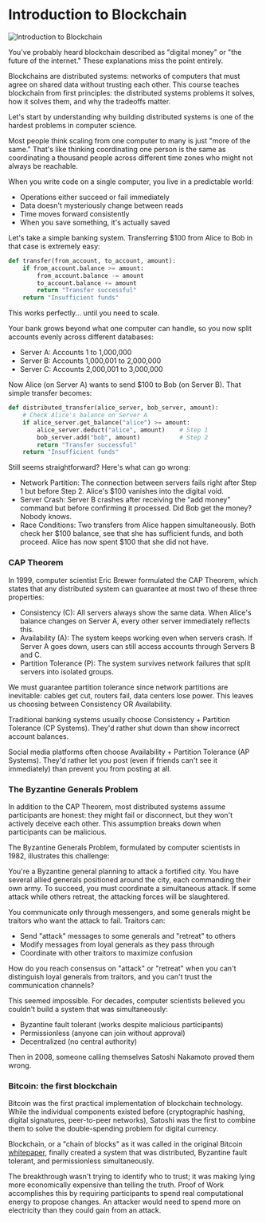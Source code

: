 
# Introduction to Blockchain

![Introduction to Blockchain](/graphics/course-banners/introduction-to-blockchain-and-solana.png)

You've probably heard blockchain described as "digital money" or "the future of the internet." These explanations miss the point entirely.

Blockchains are distributed systems: networks of computers that must agree on shared data without trusting each other. This course teaches blockchain from first principles: the distributed systems problems it solves, how it solves them, and why the tradeoffs matter.

Let's start by understanding why building distributed systems is one of the hardest problems in computer science.

<ArticleSection name="Distributed Systems" id="distributed-systems" level="h2" />

Most people think scaling from one computer to many is just "more of the same." That's like thinking coordinating one person is the same as coordinating a thousand people across different time zones who might not always be reachable.

When you write code on a single computer, you live in a predictable world:
- Operations either succeed or fail immediately
- Data doesn't mysteriously change between reads
- Time moves forward consistently
- When you save something, it's actually saved

Let's take a simple banking system. Transferring $100 from Alice to Bob in that case is extremely easy:

```python
def transfer(from_account, to_account, amount):
    if from_account.balance >= amount:
        from_account.balance -= amount
        to_account.balance += amount
        return "Transfer successful"
    return "Insufficient funds"
```

This works perfectly... until you need to scale.

Your bank grows beyond what one computer can handle, so you now split accounts evenly across different databases:
- Server A: Accounts 1 to 1,000,000
- Server B: Accounts 1,000,001 to 2,000,000
- Server C: Accounts 2,000,001 to 3,000,000

Now Alice (on Server A) wants to send $100 to Bob (on Server B). That simple transfer becomes:

```python
def distributed_transfer(alice_server, bob_server, amount):
    # Check Alice's balance on Server A
    if alice_server.get_balance("alice") >= amount:
        alice_server.deduct("alice", amount)    # Step 1
        bob_server.add("bob", amount)           # Step 2
        return "Transfer successful"
    return "Insufficient funds"
```
Still seems straightforward? Here's what can go wrong:
- Network Partition: The connection between servers fails right after Step 1 but before Step 2. Alice's $100 vanishes into the digital void.
- Server Crash: Server B crashes after receiving the "add money" command but before confirming it processed. Did Bob get the money? Nobody knows.
- Race Conditions: Two transfers from Alice happen simultaneously. Both check her $100 balance, see that she has sufficient funds, and both proceed. Alice has now spent $100 that she did not have.

### CAP Theorem

In 1999, computer scientist Eric Brewer formulated the CAP Theorem, which states that any distributed system can guarantee at most two of these three properties:
- Consistency (C): All servers always show the same data. When Alice's balance changes on Server A, every other server immediately reflects this.
- Availability (A): The system keeps working even when servers crash. If Server A goes down, users can still access accounts through Servers B and C.
- Partition Tolerance (P): The system survives network failures that split servers into isolated groups.

We must guarantee partition tolerance since network partitions are inevitable: cables get cut, routers fail, data centers lose power. This leaves us choosing between Consistency OR Availability.

Traditional banking systems usually choose Consistency + Partition Tolerance (CP Systems). They'd rather shut down than show incorrect account balances.

Social media platforms often choose Availability + Partition Tolerance (AP Systems). They'd rather let you post (even if friends can't see it immediately) than prevent you from posting at all.

### The Byzantine Generals Problem

In addition to the CAP Theorem, most distributed systems assume participants are honest: they might fail or disconnect, but they won't actively deceive each other. This assumption breaks down when participants can be malicious.

The Byzantine Generals Problem, formulated by computer scientists in 1982, illustrates this challenge:

You're a Byzantine general planning to attack a fortified city. You have several allied generals positioned around the city, each commanding their own army. To succeed, you must coordinate a simultaneous attack. If some attack while others retreat, the attacking forces will be slaughtered.

You communicate only through messengers, and some generals might be traitors who want the attack to fail. Traitors can:
- Send "attack" messages to some generals and "retreat" to others
- Modify messages from loyal generals as they pass through
- Coordinate with other traitors to maximize confusion

How do you reach consensus on "attack" or "retreat" when you can't distinguish loyal generals from traitors, and you can't trust the communication channels?

This seemed impossible. For decades, computer scientists believed you couldn't build a system that was simultaneously:
- Byzantine fault tolerant (works despite malicious participants)
- Permissionless (anyone can join without approval)
- Decentralized (no central authority)

Then in 2008, someone calling themselves Satoshi Nakamoto proved them wrong.

### Bitcoin: the first blockchain

Bitcoin was the first practical implementation of blockchain technology. While the individual components existed before (cryptographic hashing, digital signatures, peer-to-peer networks), Satoshi was the first to combine them to solve the double-spending problem for digital currency.

Blockchain, or a "chain of blocks" as it was called in the original Bitcoin [whitepaper](https://bitcoin.org/bitcoin.pdf), finally created a system that was distributed, Byzantine fault tolerant, and permissionless simultaneously.

The breakthrough wasn't trying to identify who to trust; it was making lying more economically expensive than telling the truth. Proof of Work accomplishes this by requiring participants to spend real computational energy to propose changes. An attacker would need to spend more on electricity than they could gain from an attack.